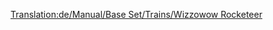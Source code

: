 [[Translation:de/Manual/Base Set/Trains/Wizzowow Rocketeer]]
{{de/Manual/Base Set/Trains/Züge|Name=Wizzowow Rocketeer
|Image=[[File:en/Manual/Base Set/Trains/Wizzowowrocketeer.png]]
|Kosten=£82,031 ($164,062)
|Geschwindigkeit=482 km/h (300 mph)
|Gewicht=120 t
|Leistung=10,000 hp (7,457 kW)
|Betriebskosten=£3,515 ($7.030)
|Entwurf=2021
|Betriebsdauer=20 Jahre
|Platz=k.A.
|Beschreibung=Die einzige Magnetschwebebahn und beste Lock im Spielzeugland. 
|Reales-Leben=Fiktional
}}